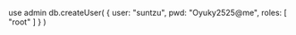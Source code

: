 


use admin
db.createUser(
      {
          user: "suntzu",
          pwd: "Oyuky2525@me",
          roles: [ "root" ]
      }
  )